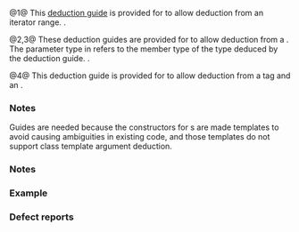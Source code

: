 {{title|deduction guides for {{tt|std::basic_string}}}}
{{cpp/string/basic_string/navbar}}
{{dcl begin}}
{{dcl header|string}}
{{dcl|since=c++17|num=1|1=
template&lt; class InputIt, class Alloc = std::allocator&lt;
                             typename std::iterator_traits&lt;InputIt&gt;::value_type&gt; &gt;
basic_string( InputIt, InputIt, Alloc = Alloc() )
    -&gt; basic_string&lt;typename std::iterator_traits&lt;InputIt&gt;::value_type,
                    std::char_traits&lt;
                        typename std::iterator_traits&lt;InputIt&gt;::value_type&gt;, Alloc&gt;;
}}
{{dcla|since=c++17|num=2|1=
template&lt; class CharT,
          class Traits,
          class Alloc = std::allocator&lt;CharT&gt; &gt;
explicit basic_string( std::basic_string_view&lt;CharT, Traits&gt;, const Alloc&amp; = Alloc() )
    -&gt; basic_string&lt;CharT, Traits, Alloc&gt;;
}}
{{dcl|since=c++17|num=3|1=
template&lt; class CharT,
          class Traits,
          class Alloc = std::allocator&lt;CharT&gt;&gt; &gt;
basic_string( std::basic_string_view&lt;CharT, Traits&gt;,
              typename /* see below */::size_type,
              typename /* see below */::size_type,
              const Alloc&amp; = Alloc() )
    -&gt; basic_string&lt;CharT, Traits, Alloc&gt;;
}}
{{dcla|since=c++23|num=4|1=
template&lt; ranges::input_range R,
          class Alloc = std::allocator&lt;ranges::range_value_t&lt;R&gt;&gt; &gt;
basic_string( std::from_range_t, R&amp;&amp;, Alloc = Alloc() )
    -&gt; basic_string&lt;ranges::range_value_t&lt;R&gt;,
                       std::char_traits&lt;ranges::range_value_t&lt;R&gt;&gt;, Alloc&gt;;
}}
{{dcl end}}

@1@ This [[cpp/language/class template argument deduction|deduction guide]] is provided for {{lc|std::basic_string}} to allow deduction from an iterator range. {{cpp/enable_if|{{tt|InputIt}} satisfies {{named req|InputIterator}} and {{tt|Alloc}} satisfies {{named req|Allocator}}}}.

@2,3@ These deduction guides are provided for {{lc|std::basic_string}} to allow deduction from a {{lc|std::basic_string_view}}. The {{c|size_type}} parameter type in {{v|3}} refers to the {{c|size_type}} member type of the type deduced by the deduction guide. {{cpp/enable_if|{{tt|Alloc}} satisfies {{named req|Allocator}}|plural=yes}}.

@4@ This deduction guide is provided for {{lc|std::basic_string}} to allow deduction from a {{ltt|cpp/ranges/from_range|std::from_range_t}} tag and an {{lconcept|input_range}}.

{{cpp/container/inputit_allocator_detection}}

===Notes===
Guides {{vl|2,3}} are needed because the {{lc|std::basic_string}} constructors for {{lc|std::basic_string_view}}s are made templates to avoid causing ambiguities in existing code, and those templates do not support class template argument deduction.

===Notes===
{{ftm begin|std=yes|comment=yes}}
{{ftm|__cpp_lib_containers_ranges|[[cpp/ranges/to#container compatible range|Ranges-aware]] construction and insertion; overload {{vl|4}}|value=202202L|std=C++23}}
{{ftm end}}

===Example===
{{example
|code=
#include &lt;cassert&gt;
#include &lt;string&gt;
#include &lt;vector&gt;

int main()
{
    std::vector&lt;char&gt; v = {'a', 'b', 'c'};
    std::basic_string s1(v.begin(), v.end()); // uses deduction guide (1)
    assert(s1 == "abc");

#if __cpp_lib_containers_ranges &gt;= 202202L
    std::vector&lt;wchar_t&gt; v4{0x43, 43, 053, 0x32, 0x33};
    std::basic_string s4(std::from_range, v4); // uses deduction guide (4)
    assert(s4 == L"C++23");
#endif
}
}}

===Defect reports===
{{dr list begin}}
{{dr list item|wg=lwg|dr=3075|std=c++17|before=deduction from {{tt|basic_string_view}} was unsupported (exacerbated by {{lwg|2946}})|after=deduction guides added}}
{{dr list end}}

{{langlinks|de|es|fr|it|ja|pt|ru|zh}}
